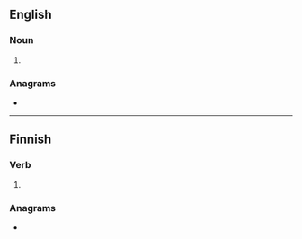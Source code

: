 ==English==

===Noun===
{{head|en|noun form}}

# {{plural of|en|telos}}

===Anagrams===
* {{anagrams|en|a=eilot|Eliot|Leoti|lie to|toile}}

----

==Finnish==

===Verb===
{{head|fi|verb form}}

# {{fi-form of|teloa|pr=third-person|pl=singular|mood=indicative|tense=past}}

===Anagrams===
* {{anagrams|fi|a=eilot|Lieto|lieot|lieto}}